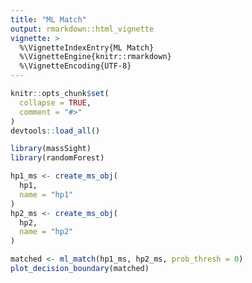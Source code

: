 ```yaml
---
title: "ML Match"
output: rmarkdown::html_vignette
vignette: >
  %\VignetteIndexEntry{ML Match}
  %\VignetteEngine{knitr::rmarkdown}
  %\VignetteEncoding{UTF-8}
---
```


```r
knitr::opts_chunk$set(
  collapse = TRUE,
  comment = "#>"
)
devtools::load_all()
```

```r
library(massSight)
library(randomForest)
```

```r
hp1_ms <- create_ms_obj(
  hp1,
  name = "hp1"
)
hp2_ms <- create_ms_obj(
  hp2,
  name = "hp2"
)
```

```r
matched <- ml_match(hp1_ms, hp2_ms, prob_thresh = 0)
plot_decision_boundary(matched)
```


